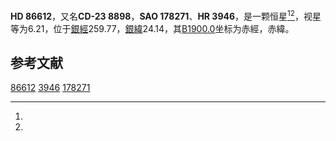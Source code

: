 {{Starbox begin
| name = HD 86612
}}
{{Starbox observe
| epoch = [[J2000.0|J2000.0]]
| constell = {{星座名待查}}<ref name=SIMBAD>{{cite web
 | url=http://simbad.u-strasbg.fr/simbad/sim-id?Ident=HR+3946
 | title=Pulsating variable Star
 | publisher=Centre de Données astronomiques de Strasbourg
 | work=SIMBAD
 | accessdate=2012-07-13
 | archive-date=2016-03-19
 | archive-url=https://web.archive.org/web/20160319010731/http://simbad.u-strasbg.fr/simbad/sim-id?Ident=HR+3946
 | dead-url=no
 }}</ref><ref name=DATA>{{cite web
 | url=http://vizier.u-strasbg.fr/viz-bin/VizieR-5?-out.add=.&-source=5050&-corr=PK=HR&-out.max=9999&HR=3946
 | title=VizieR Detailed Page
 | accessdate=2012-07-13
 | archive-date=2016-03-05
 | archive-url=https://web.archive.org/web/20160305015646/http://vizier.u-strasbg.fr/viz-bin/VizieR-5?-out.add=.&-source=5050&-corr=PK=HR&-out.max=9999&HR=3946
 | dead-url=no
 }}</ref>
| 星官 = 
| ra = {{RA|9|59|6.1}}<ref name=SIMBAD /><ref name=DATA />
| dec = {{DEC|-23|57|1}}<ref name=SIMBAD /><ref name=DATA />
| appmag_v = 6.21<ref name=SIMBAD /><ref name=DATA />
}}
{{Starbox character
| class = B4Ve<ref name=SIMBAD /><ref name=DATA />
| b-v = -0.1<ref name=SIMBAD /><ref name=DATA />
| u-b = -0.68<ref name=SIMBAD /><ref name=DATA />
| r-i = -0.06<ref name=SIMBAD /><ref name=DATA />
| variable = 
}}
{{Starbox astrometry
| radial_v = -0.68
| prop_mo_ra = 15
| parallax = 
| p_error = 
}}
{{Starbox catalog
| names =CD-23 8898，[[SAO星表|SAO]] 178271，[[HD星表|HD]] 86612，[[HR星表|HR]] 3946}}
{{Starbox reference |Simbad=HR+3946}}
{{Starbox end}}

'''HD 86612'''，又名'''CD-23 8898'''，'''SAO 178271'''、'''HR 3946'''，是一颗恒星<ref name=SIMBAD /><ref name=DATA />，视星等为6.21，位于[[銀道座標系|銀經]]259.77，[[銀道座標系|銀緯]]24.14，其[[B1900.0|B1900.0]]坐标为赤經{{RA|9|54|29.1}}，赤緯{{DEC|-23|24.14|21}}。

== 参考文献 ==
{{reflist}}

{{star-stub}}

[[Category:HD和HDE天體|86612]]
[[Category:HR天體|3946]]
[[Category:SAO天體|178271]]